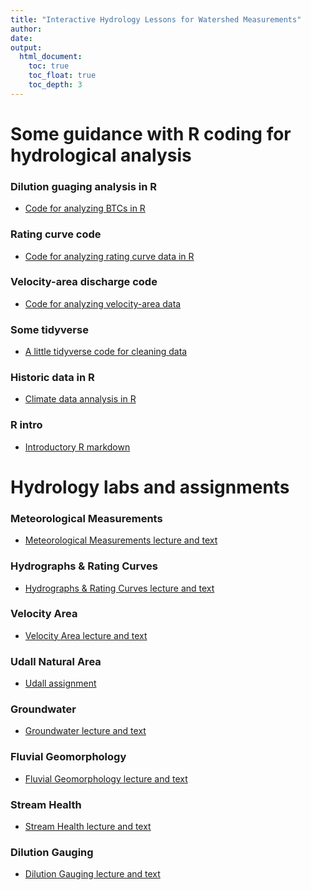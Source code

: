 ```yaml
---
title: "Interactive Hydrology Lessons for Watershed Measurements"
author: 
date: 
output:
  html_document:
    toc: true
    toc_float: true
    toc_depth: 3
---
```

# Some guidance with R coding for hydrological analysis
### Dilution guaging analysis in R
 - [Code for analyzing BTCs in R](3_dilution_gauging/R/Dilution_gauging_example.html)

### Rating curve code
 - [Code for analyzing rating curve data in R](7_rating_curve/Poudre_rating_curve.html)

### Velocity-area discharge code
 - [Code for analyzing velocity-area data](2_velocity_area_module/velocity_area_discharge.html)

### Some tidyverse
 - [A little tidyverse code for cleaning data](7_rating_curve/tidyverse.html)

### Historic data in R

 - [Climate data annalysis in R](historic_data/historic_data.html)

### R intro

 - [Introductory R markdown](R_intro/R_intro_696.html)

# Hydrology labs and assignments

### Meteorological Measurements 

  - [Meteorological Measurements lecture and text](5_met_lab/5_met_lab.html)
  
### Hydrographs & Rating Curves 

  - [Hydrographs & Rating Curves lecture and text](7_rating_curve/7_rating_curve.html)


### Velocity Area 
  
  - [Velocity Area lecture and text](2_velocity_area_module/2_velocity_area_module.html)

  
### Udall Natural Area
  - [Udall assignment](Udall_Natural_Area/Udall.html)
  
### Groundwater
  
  - [Groundwater lecture and text](Groundwater/Groundwater.html)
  
### Fluvial Geomorphology 

  - [Fluvial Geomorphology lecture and text](6_geomorph/6_geomorph.html)
  

  
###  Stream Health 

  - [Stream Health lecture and text](4_stream_health/4_stream_health.html)


### Dilution Gauging 

  - [Dilution Gauging lecture and text](3_dilution_gauging/3_dilution_gauging.html)

  

  





